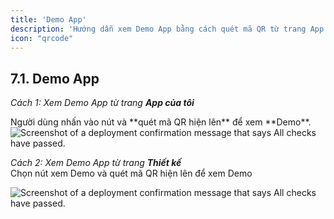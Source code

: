```yaml
---
title: 'Demo App'
description: 'Hướng dẫn xem Demo App bằng cách quét mã QR từ trang App của tôi hoặc trang Thiết kế.'
icon: "qrcode"
---
```

## **7.1. Demo App** 

*Cách 1: Xem Demo App từ trang **App của tôi***

<Steps>
  <Step title="Người dùng di chuyển con trỏ chuột đến thiết kế muốn chọn">
  </Step>

  <Step title="Xem Demo thiết kế">
    Người dùng nhấn vào nút <Icon icon="eye" color="#cfcfcf" size={15} /> và **quét mã QR hiện lên** để xem **Demo**.
  </Step>
</Steps>



<Frame caption="Nút xem Demo \ Trang App của tôi ">
  <img
    src="https://aimini-upload.sgp1.digitaloceanspaces.com/image59_cd9ca57a6a.jpg"
    alt="Screenshot of a deployment confirmation message that says All checks have passed."
    style={{ borderRadius:"0.5rem" }}
    title=""
  />
</Frame>



*Cách 2: Xem Demo App từ trang **Thiết kế***  
Chọn nút xem Demo và quét mã QR hiện lên để xem Demo  

<Frame caption="Nút xem Demo \ Trang thiết kế ">
  <img
    src="https://aimini-upload.sgp1.digitaloceanspaces.com/image52_0b541e5704.png"
    alt="Screenshot of a deployment confirmation message that says All checks have passed."
    style={{ borderRadius:"0.5rem" }}
    title=""
  />
</Frame>
